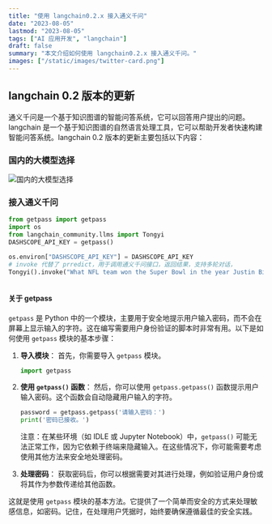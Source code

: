 ```yaml
---
title: "使用 langchain0.2.x 接入通义千问"
date: "2023-08-05"
lastmod: "2023-08-05"
tags: ["AI 应用开发", "langchain"]
draft: false
summary: "本文介绍如何使用 langchain0.2.x 接入通义千问。"
images: ["/static/images/twitter-card.png"]
---
```


## langchain 0.2 版本的更新

通义千问是一个基于知识图谱的智能问答系统，它可以回答用户提出的问题。langchain 是一个基于知识图谱的自然语言处理工具，它可以帮助开发者快速构建智能问答系统。langchain 0.2 版本的更新主要包括以下内容：

### 国内的大模型选择

![国内的大模型选择](/static/images/blogs/llm.png)

### 接入通义千问

```python
from getpass import getpass
import os
from langchain_community.llms import Tongyi
DASHSCOPE_API_KEY = getpass()

os.environ["DASHSCOPE_API_KEY"] = DASHSCOPE_API_KEY
# invoke 代替了 prredict，用于调用通义千问接口，返回结果，支持多轮对话，
Tongyi().invoke("What NFL team won the Super Bowl in the year Justin Bieber was born?")



```

#### 关于 getpass

`getpass` 是 Python 中的一个模块，主要用于安全地提示用户输入密码，而不会在屏幕上显示输入的字符。这在编写需要用户身份验证的脚本时非常有用。以下是如何使用 `getpass` 模块的基本步骤：

1. **导入模块**：
   首先，你需要导入 `getpass` 模块。

   ```python
   import getpass
   ```

2. **使用 `getpass()` 函数**：
   然后，你可以使用 `getpass.getpass()` 函数提示用户输入密码。这个函数会自动隐藏用户输入的字符。

   ```python
   password = getpass.getpass('请输入密码：')
   print('密码已接收。')
   ```

   注意：在某些环境（如 IDLE 或 Jupyter Notebook）中，`getpass()` 可能无法正常工作，因为它依赖于终端来隐藏输入。在这些情况下，你可能需要考虑使用其他方法来安全地处理密码。

3. **处理密码**：
   获取密码后，你可以根据需要对其进行处理，例如验证用户身份或将其作为参数传递给其他函数。

这就是使用 `getpass` 模块的基本方法。它提供了一个简单而安全的方式来处理敏感信息，如密码。记住，在处理用户凭据时，始终要确保遵循最佳的安全实践。
